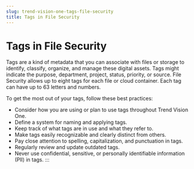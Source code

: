 ```yaml
---
slug: trend-vision-one-tags-file-security
title: Tags in File Security
---
```

# Tags in File Security

Tags are a kind of metadata that you can associate with files or storage to identify, classify, organize, and manage these digital assets. Tags might indicate the purpose, department, project, status, priority, or source. File Security allows up to eight tags for each file or cloud container. Each tag can have up to 63 letters and numbers.

To get the most out of your tags, follow these best practices:

- Consider how you are using or plan to use tags throughout Trend Vision One.
- Define a system for naming and applying tags.
- Keep track of what tags are in use and what they refer to.
- Make tags easily recognizable and clearly distinct from others.
- Pay close attention to spelling, capitalization, and punctuation in tags.
- Regularly review and update outdated tags.
- Never use confidential, sensitive, or personally identifiable information (PII) in tags.
:::
